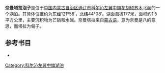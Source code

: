 '''奈曼塔拉泡子'''是位于[[中国|中国]][[内蒙古自治区|内蒙古自治区]][[通辽市|通辽市]][[科尔沁左翼中旗|科尔沁左翼中旗]][[花胡硕苏木|花胡硕苏木]]北面的一个湖泊。其具体位置约为[[东经|东经]]121°58′，[[北纬|北纬]]44°08′。湖面海拔177米，面积约1.5平方公里，主要沉积物为芒硝和水碱。奈曼塔拉来自[[蒙古语|蒙古语]]，意为奈曼是八的意思，而塔拉为甸子。
== 参考书目 ==
*{{cite book|author=牧寒 |title=《内蒙古湖泊》 |year=2003 |publisher=内蒙古人民出版社 |isbn=9787204039883  }}
{{模板:通辽市湖泊}}
{{内蒙古小作品}}

[[Category:科尔沁左翼中旗湖泊|Category:科尔沁左翼中旗湖泊]]
